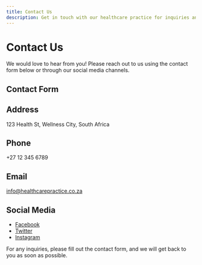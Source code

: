 ```yaml
---
title: Contact Us
description: Get in touch with our healthcare practice for inquiries and appointments.
---
```


# Contact Us

We would love to hear from you! Please reach out to us using the contact form below or through our social media channels.

## Contact Form

<YourContactFormComponent />

## Address

123 Health St, Wellness City, South Africa

## Phone

+27 12 345 6789

## Email

info@healthcarepractice.co.za

## Social Media

- [Facebook](https://facebook.com/yourpage)
- [Twitter](https://twitter.com/yourpage)
- [Instagram](https://instagram.com/yourpage)

For any inquiries, please fill out the contact form, and we will get back to you as soon as possible.